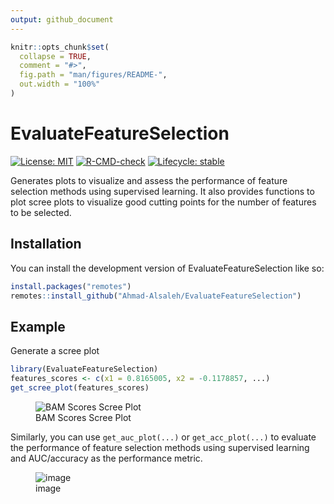 ```yaml
---
output: github_document
---
```


<!-- README.md is generated from README.Rmd. Please edit that file -->

```r
knitr::opts_chunk$set(
  collapse = TRUE,
  comment = "#>",
  fig.path = "man/figures/README-",
  out.width = "100%"
)
```

# EvaluateFeatureSelection

<!-- badges: start -->
[![License: MIT](https://img.shields.io/badge/License-MIT-yellow.svg)](https://opensource.org/licenses/MIT)
[![R-CMD-check](https://github.com/Ahmad-Alsaleh/EvaluateFeatureSelection/actions/workflows/R-CMD-check.yaml/badge.svg)](https://github.com/Ahmad-Alsaleh/EvaluateFeatureSelection/actions/workflows/R-CMD-check.yaml)
[![Lifecycle: stable](https://img.shields.io/badge/lifecycle-stable-brightgreen.svg)](https://lifecycle.r-lib.org/articles/stages.html#stable)
<!-- badges: end -->

Generates plots to visualize and assess the performance of feature selection methods using supervised learning.
    It also provides functions to plot scree plots to visualize good cutting points for the number of features to be selected.

## Installation

You can install the development version of EvaluateFeatureSelection like
so:

```r
install.packages("remotes")
remotes::install_github("Ahmad-Alsaleh/EvaluateFeatureSelection")
```

## Example

Generate a scree plot
```r
library(EvaluateFeatureSelection)
features_scores <- c(x1 = 0.8165005, x2 = -0.1178857, ...)
get_scree_plot(features_scores)
```
![BAM Scores Scree Plot](https://github.com/Ahmad-Alsaleh/EvaluateFeatureSelection/assets/61240880/46da58ea-c7d0-4247-8d8b-af6758d2ff18)

Similarly, you can use `get_auc_plot(...)` or `get_acc_plot(...)` to evaluate the performance of feature selection methods using supervised learning and AUC/accuracy as the performance metric.

![image](https://github.com/Ahmad-Alsaleh/EvaluateFeatureSelection/assets/61240880/5684b533-ae91-491e-8584-9f356a909a20)

